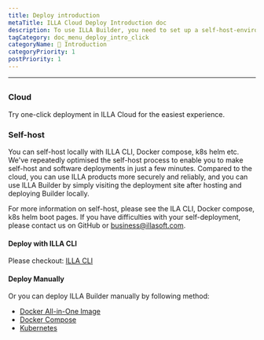 ```yaml
---
title: Deploy introduction
metaTitle: ILLA Cloud Deploy Introduction doc
description: To use ILLA Builder, you need to set up a self-host-environment locally or use ILLA Cloud to skip the build process and quickly use ILLA products.
tagCategory: doc_menu_deploy_intro_click
categoryName: 👋 Introduction
categoryPriority: 1
postPriority: 1
---
```

---

## <Heading hidden>Deploy introduction</Heading>

### Cloud

Try one-click deployment in ILLA Cloud for the easiest experience.

### Self-host

You can self-host locally with ILLA CLI, Docker compose, k8s helm etc. We've repeatedly optimised the self-host process to enable you to make self-host and software deployments in just a few minutes. Compared to the cloud, you can use ILLA products more securely and reliably, and you can use ILLA Builder by simply visiting the deployment site after hosting and deploying Builder locally.

For more information on self-host, please see the ILA CLI, Docker compose, k8s helm boot pages.
If you have difficulties with your self-deployment, please contact us on GitHub or business@illasoft.com.

#### Deploy with ILLA CLI

Please checkout: [ILLA CLI](https://www.illacloud.com/docs/illa-cli)

#### Deploy Manually

Or you can deploy ILLA Builder manually by following method:

- [Docker All-in-One Image](https://github.com/illacloud/deploy-illa-manually/blob/main/docker/README.md)
- [Docker Compose](https://github.com/illacloud/deploy-illa-manually/blob/main/docker-compose/README.md)
- [Kubernetes](https://github.com/illacloud/deploy-illa-manually/blob/main/kubernetes/README.md)
